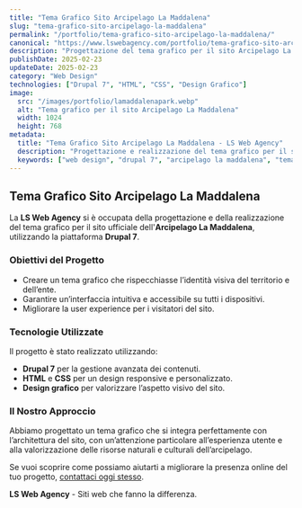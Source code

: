 ```yaml
---
title: "Tema Grafico Sito Arcipelago La Maddalena"
slug: "tema-grafico-sito-arcipelago-la-maddalena"
permalink: "/portfolio/tema-grafico-sito-arcipelago-la-maddalena/"
canonical: "https://www.lswebagency.com/portfolio/tema-grafico-sito-arcipelago-la-maddalena/"
description: "Progettazione del tema grafico per il sito Arcipelago La Maddalena realizzato su piattaforma Drupal 7."
publishDate: 2025-02-23
updateDate: 2025-02-23
category: "Web Design"
technologies: ["Drupal 7", "HTML", "CSS", "Design Grafico"]
image:
  src: "/images/portfolio/lamaddalenapark.webp"
  alt: "Tema grafico per il sito Arcipelago La Maddalena"
  width: 1024
  height: 768
metadata:
  title: "Tema Grafico Sito Arcipelago La Maddalena - LS Web Agency"
  description: "Progettazione e realizzazione del tema grafico per il sito ufficiale Arcipelago La Maddalena su Drupal 7."
  keywords: ["web design", "drupal 7", "arcipelago la maddalena", "tema grafico sito"]
---
```


## Tema Grafico Sito Arcipelago La Maddalena

La **LS Web Agency** si è occupata della progettazione e della realizzazione del tema grafico per il sito ufficiale dell'**Arcipelago La Maddalena**, utilizzando la piattaforma **Drupal 7**.

### Obiettivi del Progetto

- Creare un tema grafico che rispecchiasse l’identità visiva del territorio e dell’ente.
- Garantire un’interfaccia intuitiva e accessibile su tutti i dispositivi.
- Migliorare la user experience per i visitatori del sito.

### Tecnologie Utilizzate

Il progetto è stato realizzato utilizzando:

- **Drupal 7** per la gestione avanzata dei contenuti.
- **HTML** e **CSS** per un design responsive e personalizzato.
- **Design grafico** per valorizzare l’aspetto visivo del sito.

### Il Nostro Approccio

Abbiamo progettato un tema grafico che si integra perfettamente con l’architettura del sito, con un’attenzione particolare all’esperienza utente e alla valorizzazione delle risorse naturali e culturali dell’arcipelago.

Se vuoi scoprire come possiamo aiutarti a migliorare la presenza online del tuo progetto, [contattaci oggi stesso](https://lucasanna.eu/contatti).

**LS Web Agency** - Siti web che fanno la differenza.
